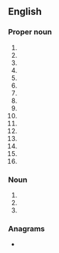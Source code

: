 {{also|pwä}}
==English==
{{wikipedia}}

===Proper noun===
{{en-proper noun}}

# {{initialism of|en|{{w|Pacific Western Airlines}}}}
# {{initialism of|en|{{w|People With AIDS}}}}
# {{initialism of|en|{{w|Pirates With Attitude}}}}
# {{initialism of|en|{{w|Progressive Writers' Association}}}}
# {{initialism of|en|{{w|Public Works Administration}}}}
# {{initialism of|en|{{w|Pro Wrestling America}}}}
# {{initialism of|en|{{w|Portuguese West Africa}}}}
# {{init of|en||Pagan Webcrafters' Association}}
# {{init of|en||Philippine Web Awards}}
# {{init of|en|{{w|Pratt & Whitney}} Aerospace}}
# {{init of|en|{{w|Pro Wrestling Alliance}}}}
# {{init of|en||Portfolio of Water Actions}}
# {{init of|en|[[w:fr:Professional Windsurfers Association|Windsurfers Association]]}}
# {{init of|en||Professional Women's Association}}
# {{init of|en||Professional Wrestling Alliance}}
# {{init of|en||Pure Wrestling Association}}

===Noun===
{{head|en|noun}}

# {{init of|en||partial wave analysis}}
# {{init of|en||piecewise affine functions}}
# {{init of|en||printed wire assembly}}

===Anagrams===
* {{anagrams|en|a=apw|APW|AWP|PAW|WAP|WPA|paw|wap}}
